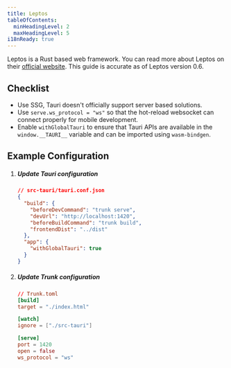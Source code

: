 ```yaml
---
title: Leptos
tableOfContents:
  minHeadingLevel: 2
  maxHeadingLevel: 5
i18nReady: true
---
```



Leptos is a Rust based web framework. You can read more about Leptos on their [official website](https://leptos.dev/). This guide is accurate as of Leptos version 0.6.

## Checklist

- Use SSG, Tauri doesn't officially support server based solutions.
- Use `serve.ws_protocol = "ws"` so that the hot-reload websocket can connect properly for mobile development.
- Enable `withGlobalTauri` to ensure that Tauri APIs are available in the `window.__TAURI__` variable and can be imported using `wasm-bindgen`.

## Example Configuration

<Steps>

1. ##### Update Tauri configuration

   ```json
   // src-tauri/tauri.conf.json
   {
     "build": {
       "beforeDevCommand": "trunk serve",
       "devUrl": "http://localhost:1420",
       "beforeBuildCommand": "trunk build",
       "frontendDist": "../dist"
     },
     "app": {
       "withGlobalTauri": true
     }
   }
   ```

1. ##### Update Trunk configuration

   ```toml
   // Trunk.toml
   [build]
   target = "./index.html"

   [watch]
   ignore = ["./src-tauri"]

   [serve]
   port = 1420
   open = false
   ws_protocol = "ws"

   ```

</Steps>
